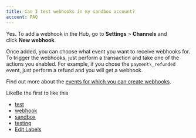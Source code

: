 ```yaml
---
title: Can I test webhooks in my sandbox account?
account: FAQ
---
```


Yes. To add a webhook in the Hub, go to **Settings** > **Channels** and click **New webhook**.

Once added, you can choose what event you want to receive webhooks for. To trigger the webhooks, just perform a transaction and take one of the actions you enabled. For example, if you chose the `payment\_refunded` event, just perform a refund and you will get a webhook.

Find out more about the [events for which you can create webhooks](/display/DOCS/Event+types).

LikeBe the first to like this

- [test](/label/FAQ/test)
- [webhook](/label/FAQ/webhook)
- [sandbox](/label/FAQ/sandbox)
- [testing](/label/FAQ/testing)
- [Edit Labels](# "Edit Labels (Type 'l')")
